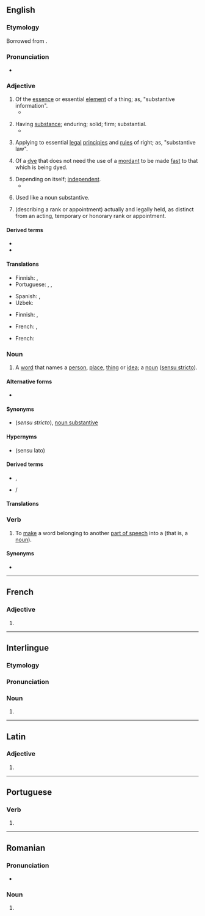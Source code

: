 {{also|Substantive|substantivé}}
==English==
{{wikipedia}}

===Etymology===
Borrowed from {{bor|en|fro|substantif}}.

===Pronunciation===
* {{a|US}} {{IPA|/ˈsʌbstəntɪv/|/səbˈstæntɪv/|lang=en}}

===Adjective===
{{en-adj}}

# Of the [[essence]] or essential [[element]] of a thing; as, "substantive information".
#* {{quote-magazine|date=6 October 2012|magazine=The Economist|url=http://www.economist.com/node/21564222|title=The first presidential debate: Back in the centre, back in the game|passage=In one sense the first debate achieved the worst of all worlds: it managed to be technical, even dull, without being '''substantive''' or especially honest.}}
#: {{syn|en|essential|in essence}}
# Having [[substance]]; enduring; solid; firm; substantial.
#* {{quote-book|author=Hazlitt|passage=Strength and magnitude are qualities which impress the imagination in a powerful and '''substantive''' manner.}}
#: {{syn|en|meaty|substantial}}
#: {{ant|en|superficial}}
# {{lb|en|legal}} Applying to essential [[legal]] [[principle]]s and [[rule]]s of right; as, "substantive law".
#: {{ant|en|adjective|procedural}}
# {{lb|en|chemistry}} Of a [[dye]] that does not need the use of a [[mordant]] to be made [[fast]] to that which is being dyed.
#: {{ant|en|adjective}}
# Depending on itself; [[independent]].
#* {{quote-book|author=Francis Bacon|passage=He considered how sufficient and '''substantive''' this land was to maintain itself without any aid of the foreigner.}}
# {{lb|en|grammar}} Used like a noun substantive.
#: {{syn|en|substantival}}
# {{lb|en|military}} (describing a rank or appointment) actually and legally held, as distinct from an acting, temporary or honorary rank or appointment.

====Derived terms====
{{der-top}}
* {{l|en|substantive law}}
* {{l|en|substantively}}
{{der-mid}}
{{der-bottom}}

====Translations====
{{trans-top|of the essence or essential element of a thing}}
* Finnish: {{t+|fi|oleellinen}}, {{t+|fi|olennainen}}
* Portuguese: {{t+|pt|substantivo}}, {{t+|pt|substancial}}, {{t+|pt|essencial}}
{{trans-mid}}
* Spanish: {{t+|es|sustantivo}}, {{t|es|sustancial}}
* Uzbek: {{t+|uz|ot}}
{{trans-bottom}}

{{trans-top|having substance and prompting thought}}
* Finnish: {{t+|fi|oleellinen}}, {{t+|fi|olennainen}}
{{trans-mid}}
{{trans-bottom}}

{{trans-top|''(law)''}}
{{trans-mid}}
{{trans-bottom}}

{{trans-top|of a dye that does not need the use of a mordant}}
* French: {{t+|fr|direct}}, {{t+|fr|substantif}}
{{trans-mid}}
{{trans-bottom}}

{{trans-see|substantival}}

{{checktrans-top}}
* French: {{t-check|fr|substantif}}
{{trans-mid}}
{{trans-bottom}}

===Noun===
{{en-noun}}

# {{senseid|en|noun}} {{lb|en|grammar}} A [[word]] that names a [[person]], [[place]], [[thing]] or [[idea]]; a [[noun]] ([[sensu stricto]]). {{defdate|from 16th c.}}

====Alternative forms====
* {{l|en|subst.}} {{qualifier|abbreviation used in lexicography and grammar}}

====Synonyms====
* {{l|en|noun}} (''sensu stricto''), [[noun substantive]]

====Hypernyms====
* {{l|en|noun}} (sensu lato)

====Derived terms====
* {{l|en|substantival}}, {{l|en|substantivally}}
* {{l|en|substantivise}}/{{l|en|substantivize}}

====Translations====
{{trans-see|noun}}

===Verb===
{{en-verb|substantiv}}

# {{senseid|en|verb}} {{lb|en|grammar}} To [[make]] a word belonging to another [[part of speech]] into a {{l|en|substantive|id=noun}} (that is, a [[noun]]).

====Synonyms====
* {{l|en|substantivize}}

{{topics|en|Nouns|Parts of speech}}

----

==French==

===Adjective===
{{head|fr|adjective form}}

# {{feminine singular of|substantif|lang=fr}}

----

==Interlingue==

===Etymology===
{{rfe|ie}}

===Pronunciation===
{{rfp|ie}}

===Noun===
{{ie-noun}}

# {{l|en|noun}}

----

==Latin==

===Adjective===
{{la-adj-form|substantīve}}

# {{inflection of|substantīvus||voc|m|s|lang=la}}

----

==Portuguese==

===Verb===
{{head|pt|verb form}}

# {{pt-verb-form-of|substantivar}}

----

==Romanian==

===Pronunciation===
* {{IPA|[sub.stanˈti.ve]|lang=ro}}

===Noun===
{{head|ro|noun form}}

# {{plural of|substantiv|lang=ro}}